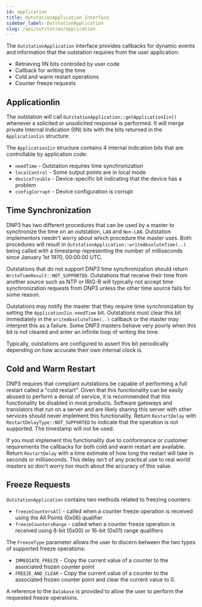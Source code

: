 ```yaml
---
id: application
title: OutstationApplication Interface
sidebar_label: OutstationApplication
slug: /api/outstation/application
---
```



The `OutstationApplication` interface provides callbacks for dynamic events and information that the outstation requires from the user application:

* Retrieving IIN bits controlled by user code
* Callback for writing the time
* Cold and warm restart operations
* Counter freeze requests

## ApplicationIin

The outstation will call `OutstationApplication::getApplicationIin()` whenever a solicited or unsolicited response is performed. It will merge
private Internal Indication (IIN) bits with the bits returned in the `ApplicationIin` structure:

The `ApplicationIin` structure contains 4 internal indication bits that are controllable by application code:

* `needTime` - Outstation requires time synchronization
* `localControl` - Some output points are in local mode
* `deviceTrouble` - Device-specific bit indicating that the device has a problem
* `configCorrupt` - Device configuration is corrupt

## Time Synchronization

DNP3 has two different procedures that can be used by a master to synchronize the time on an outstation, `LAN` and `Non-LAN`.  Outstation implementors
needn't worry about which procedure the master uses. Both procedures will result in `OutstationApplication::writeAbsoluteTime(..)` being called with
a timestamp representing the number of milliseconds since January 1st 1970, 00:00:00 UTC.

Outstations that do not support DNP3 time synchronization should return `WriteTimeResult::NOT_SUPPORTED`.  Outstations that receive their time from another
source such as NTP or IRIG-B will typically not accept time synchronization requests from DNP3 unless the other time source fails for some reason.

Outstations may notify the master that they require time synchronization by setting the `ApplicationIin.needTime` bit. Outstations must clear this bit
immediately in the `writeAbsoluteTime(..)` callback or the master may interpret this as a failure. Some DNP3 masters behave very poorly when this bit is not
cleared and enter an infinite loop of writing the time.

Typically, outstations are configured to assert this bit periodically depending on how accurate their own internal clock is.

## Cold and Warm Restart

DNP3 requires that compliant outstations be capable of performing a full restart called a "cold restart". Given that this functionality can be easily abused to
perform a denial of service, it is recommended that this functionality be disabled in most products. Software gateways and translators that run on a server and
are likely sharing this server with other services should never implement this functionality. Return `RestartDelay` with `RestartDelayType::NOT_SUPPORTED` to
indicate that the operation is not supported. The timestamp will not be used.

If you must implement this functionality due to conformance or customer requirements the callbacks for both cold and warm restart are available. Return
`RestartDelay` with a time estimate of how long the restart will take in seconds or milliseconds. This delay isn't of any practical use to real world masters
so don't worry too much about the accuracy of this value.

## Freeze Requests

`OutstationApplication` contains two methods related to freezing counters:

* `freezeCountersAll` - called when a counter freeze operation is received using the All Points (0x06) qualifier
* `freezeCountersRange` - called when a counter freeze operation is received using 8-bit (0x00) or 16-bit (0x01) range qualifiers

The `FreezeType` parameter allows the user to discern between the two types of supported freeze operations:

* `IMMEDIATE_FREEZE` - Copy the current value of a counter to the associated frozen counter point
* `FREEZE_AND_CLEAR` - Copy the current value of a counter to the associated frozen counter point and clear the current value to 0.

A reference to the `Database` is provided to allow the user to perform the requested freeze operations.




